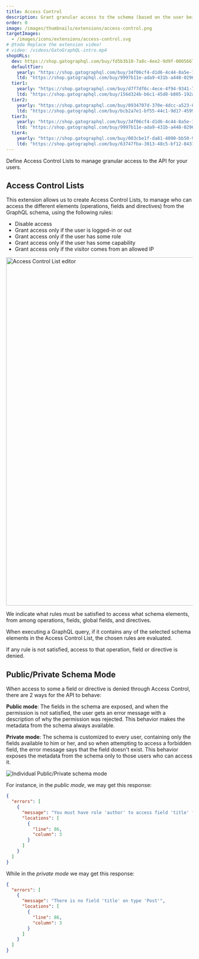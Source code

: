 ```yaml
---
title: Access Control
description: Grant granular access to the schema (based on the user being logged-in, having some role or capability, or by IP), to manage who can access what data.
order: 0
image: /images/thumbnails/extensions/access-control.png
targetImages:
  - /images/icons/extensions/access-control.svg
# @todo Replace the extension video!
# video: /videos/GatoGraphQL-intro.mp4
shopURLs:
  dev: https://shop.gatographql.com/buy/fd5b3b10-7a8c-4ee2-9d9f-000566743b9d
  defaultTier:
    yearly: "https://shop.gatographql.com/buy/34f06cf4-d1d6-4c44-8a5e-1d95863b60fb"
    ltd: "https://shop.gatographql.com/buy/9997b11e-ada9-431b-a448-0296060a989f"
  tier1:
    yearly: "https://shop.gatographql.com/buy/d7f7df6c-4ece-4f94-9341-7f486b3b398c"
    ltd: "https://shop.gatographql.com/buy/156d324b-b6c1-45d8-b805-192a83d90869"
  tier2:
    yearly: "https://shop.gatographql.com/buy/0934707d-370e-4dcc-a523-0cd22913ea23"
    ltd: "https://shop.gatographql.com/buy/bcb2a7e1-bf55-44c1-9d17-4599eef384c3"
  tier3:
    yearly: "https://shop.gatographql.com/buy/34f06cf4-d1d6-4c44-8a5e-1d95863b60fb"
    ltd: "https://shop.gatographql.com/buy/9997b11e-ada9-431b-a448-0296060a989f"
  tier4:
    yearly: "https://shop.gatographql.com/buy/003cbe1f-da81-4090-bb50-951d94e63eaa"
    ltd: "https://shop.gatographql.com/buy/63747fba-3013-48c5-bf12-84319123c68b"
---
```


Define Access Control Lists to manage granular access to the API for your users.

## Access Control Lists

This extension allows us to create Access Control Lists, to manage who can access the different elements (operations, fields and directives) from the GraphQL schema, using the following rules:

- Disable access
- Grant access only if the user is logged-in or out
- Grant access only if the user has some role
- Grant access only if the user has some capability
- Grant access only if the visitor comes from an allowed IP

<Image
  src="/assets/extensions/upstream-pro/access-control-list.png"
  width="1026"
  height="940"
  alt="Access Control List editor"
  caption="Access Control List editor"
/>

We indicate what rules must be satisfied to access what schema elements, from among operations, fields, global fields, and directives.

When executing a GraphQL query, if it contains any of the selected schema elements in the Access Control List, the chosen rules are evaluated.

If any rule is not satisfied, access to that operation, field or directive is denied.

## Public/Private Schema Mode

When access to some a field or directive is denied through Access Control, there are 2 ways for the API to behave:

**Public mode**: The fields in the schema are exposed, and when the permission is not satisfied, the user gets an error message with a description of why the permission was rejected. This behavior makes the metadata from the schema always available.

**Private mode**: The schema is customized to every user, containing only the fields available to him or her, and so when attempting to access a forbidden field, the error message says that the field doesn't exist. This behavior exposes the metadata from the schema only to those users who can access it.

![Individual Public/Private schema mode](/assets/guides/upstream-pro/acl-public-private-schema-mode.png "Individual Public/Private schema mode")

For instance, in the _public mode_, we may get this response:

```json
{
  "errors": [
    {
      "message": "You must have role 'author' to access field 'title' for type 'Post'",
      "locations": [
        {
          "line": 86,
          "column": 3
        }
      ]
    }
  ]
}
```

While in the _private mode_ we may get this response:

```json
{
  "errors": [
    {
      "message": "There is no field 'title' on type 'Post'",
      "locations": [
        {
          "line": 86,
          "column": 3
        }
      ]
    }
  ]
}
```
